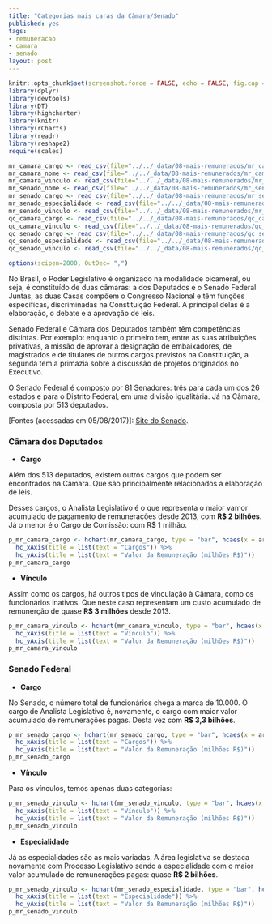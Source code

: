 ```yaml
---
title: "Categorias mais caras da Câmara/Senado"
published: yes
tags:
- remuneracao
- camara
- senado
layout: post
---
```


```r
knitr::opts_chunk$set(screenshot.force = FALSE, echo = FALSE, fig.cap = "")
library(dplyr)
library(devtools)
library(DT)
library(highcharter)
library(knitr)
library(rCharts)
library(readr)
library(reshape2)
require(scales)
```

```r
mr_camara_cargo <- read_csv(file="../../_data/08-mais-remunerados/mr_camara_cargo.csv", col_names = T)
mr_camara_nome <- read_csv(file="../../_data/08-mais-remunerados/mr_camara_nome.csv", col_names=T)
mr_camara_vinculo <- read_csv(file="../../_data/08-mais-remunerados/mr_camara_vinculo.csv", col_names=T)
mr_senado_nome <- read_csv(file="../../_data/08-mais-remunerados/mr_senado_nome.csv", col_names=T)
mr_senado_cargo <- read_csv(file="../../_data/08-mais-remunerados/mr_senado_cargo.csv", col_names=T)
mr_senado_especialidade <- read_csv(file="../../_data/08-mais-remunerados/mr_senado_especialidade.csv", col_names=T)
mr_senado_vinculo <- read_csv(file="../../_data/08-mais-remunerados/mr_senado_vinculo.csv", col_names=T)
qc_camara_cargo <- read_csv(file="../../_data/08-mais-remunerados/qc_camara_cargo.csv",  col_names=T)
qc_camara_vinculo <- read_csv(file="../../_data/08-mais-remunerados/qc_camara_vinculo.csv", col_names=T)
qc_senado_cargo <- read_csv(file="../../_data/08-mais-remunerados/qc_senado_cargo.csv",col_names=T)
qc_senado_especialidade <- read_csv(file="../../_data/08-mais-remunerados/qc_senado_especialidade.csv", col_names=T)
qc_senado_vinculo <- read_csv(file="../../_data/08-mais-remunerados/qc_senado_vinculo.csv", col_names=T)

options(scipen=2000, OutDec= ",")
```

No Brasil, o Poder Legislativo é organizado na modalidade bicameral, ou seja, é constituído de duas câmaras: a dos Deputados e o Senado Federal. Juntas, as duas Casas compõem o Congresso Nacional e têm funções específicas, discriminadas na Constituição Federal. A principal delas é a elaboração, o debate e a aprovação de leis.

Senado Federal e Câmara dos Deputados também têm competências distintas. Por exemplo: enquanto o primeiro tem, entre as suas atribuições privativas, a missão de aprovar a designação de embaixadores, de magistrados e de titulares de outros cargos previstos na Constituição, a segunda tem a primazia sobre a discussão de projetos originados no Executivo.

O Senado Federal é composto por 81 Senadores: três para cada um dos 26 estados e para o Distrito Federal, em uma divisão igualitária. Já na Câmara, composta por 513 deputados.

[Fontes (acessadas em 05/08/2017)]: [Site do Senado](https://www12.senado.leg.br/transparencia/laipergunta).

### **Câmara dos Deputados**

* **Cargo**

Além dos 513 deputados, existem outros cargos que podem ser encontrados na Câmara. Que são principalmente relacionados a elaboração de leis.

Desses cargos, o Analista Legislativo é o que representa o maior vamor acumulado de pagamento de remunerações desde 2013, com **R$ 2 bilhões**. Já o menor é o Cargo de Comissão: com R$ 1 milhão. 

```r
p_mr_camara_cargo <- hchart(mr_camara_cargo, type = "bar", hcaes(x = area, y = value, group=area)) %>%
  hc_xAxis(title = list(text = "Cargos")) %>%
  hc_yAxis(title = list(text = "Valor da Remuneração (milhões R$)"))
p_mr_camara_cargo
```

* **Vínculo**

Assim como os cargos, há outros tipos de vinculação à Câmara, como os funcionários inativos. Que neste caso representam um custo acumulado de remunerção de quase **R$ 3 milhões** desde 2013.

```r
p_mr_camara_vinculo <- hchart(mr_camara_vinculo, type = "bar", hcaes(x = area, y = value, group=area)) %>%
  hc_xAxis(title = list(text = "Vínculo")) %>%
  hc_yAxis(title = list(text = "Valor da Remuneração (milhões R$)"))
p_mr_camara_vinculo
```

### **Senado Federal**

* **Cargo**

No Senado, o número total de funcionários chega a marca de 10.000. O cargo de Analista Legislativo é, novamente, o cargo com maior valor acumulado de remunerações pagas. Desta vez com **R$ 3,3 bilhões**.
```r
p_mr_senado_cargo <- hchart(mr_senado_cargo, type = "bar", hcaes(x = area, y = value, group=area)) %>%
  hc_xAxis(title = list(text = "Cargos")) %>%
  hc_yAxis(title = list(text = "Valor da Remuneração (milhões R$)"))
p_mr_senado_cargo
```

* **Vínculo**

Para os vínculos, temos apenas duas categorias:

```r
p_mr_senado_vinculo <- hchart(mr_senado_vinculo, type = "bar", hcaes(x = area, y = value, group=area)) %>%
  hc_xAxis(title = list(text = "Vínculo")) %>%
  hc_yAxis(title = list(text = "Valor da Remuneração (milhões R$)"))
p_mr_senado_vinculo
```

* **Especialidade**

Já as especialidades são as mais variadas. A área legislativa se destaca novamente com Processo Legislativo sendo a especialidade com o maior valor acumulado de remunerações pagas: quase **R$ 2 bilhões**.

```r
p_mr_senado_vinculo <- hchart(mr_senado_especialidade, type = "bar", hcaes(x = area, y = value, group=area)) %>%
  hc_xAxis(title = list(text = "Especialidade")) %>%
  hc_yAxis(title = list(text = "Valor da Remuneração (milhões R$)"))
p_mr_senado_vinculo
```
